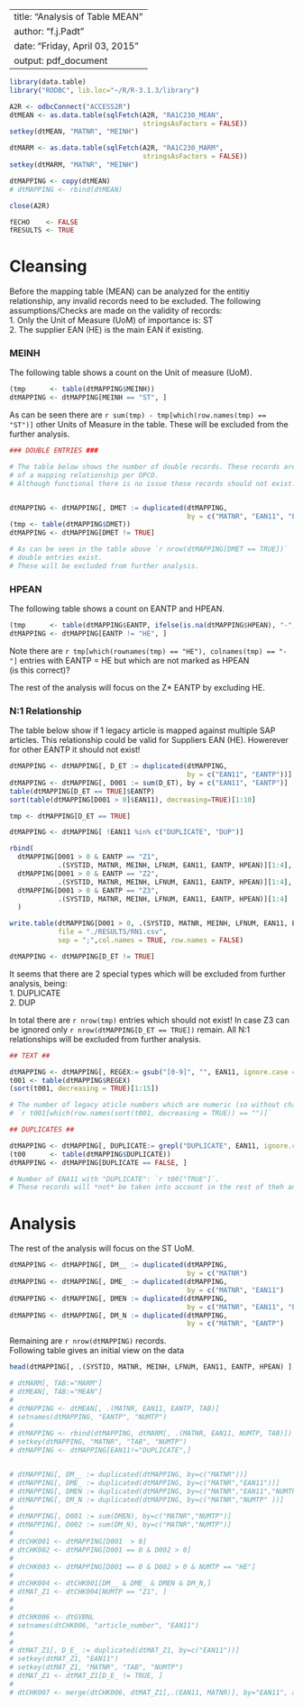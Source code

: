 
---
title: "Analysis of Table MEAN"
author: "f.j.Padt"
date: "Friday, April 03, 2015"
output: pdf_document
---

```r
library(data.table)
library("RODBC", lib.loc="~/R/R-3.1.3/library")

A2R <- odbcConnect("ACCESS2R")
dtMEAN <- as.data.table(sqlFetch(A2R, "RA1C230_MEAN", 
                                 stringsAsFactors = FALSE))
setkey(dtMEAN, "MATNR", "MEINH")

dtMARM <- as.data.table(sqlFetch(A2R, "RA1C230_MARM", 
                                 stringsAsFactors = FALSE))
setkey(dtMARM, "MATNR", "MEINH")

dtMAPPING <- copy(dtMEAN)
# dtMAPPING <- rbind(dtMEAN)

close(A2R)

fECHO    <- FALSE
fRESULTS <- TRUE
```

# Cleansing #

Before the mapping table (MEAN) can be analyzed for the entitiy relationship, any 
invalid records need to be excluded. The following assumptions/Checks are made on the 
validity of records:  
1. Only the Unit of Measure (UoM) of importance is: ST  
2. The supplier EAN (HE) is the main EAN if existing.


### MEINH ###

The following table shows a count on the Unit of measure (UoM). 

```r
(tmp      <- table(dtMAPPING$MEINH))
dtMAPPING <- dtMAPPING[MEINH == "ST", ]
```

As can be seen there are `r sum(tmp) - tmp[which(row.names(tmp) == "ST")] `
other Units of Measure in the table. 
These will be excluded from the further analysis.

```r
### DOUBLE ENTRIES ###

# The table below shows the number of double records. These records are duplicates
# of a mapping relationship per OPCO.   
# Although functional there is no issue these records should not exist.


dtMAPPING <- dtMAPPING[, DMET := duplicated(dtMAPPING, 
                                            by = c("MATNR", "EAN11", "EANTP"))]
(tmp <- table(dtMAPPING$DMET))
dtMAPPING <- dtMAPPING[DMET != TRUE]

# As can be seen in the table above `r nrow(dtMAPPING[DMET == TRUE])` 
# double entries exist.  
# These will be excluded from further analysis.
```


### HPEAN ###

The following table shows a count on EANTP and HPEAN.

```r

(tmp      <- table(dtMAPPING$EANTP, ifelse(is.na(dtMAPPING$HPEAN), "-", "X")))
dtMAPPING <- dtMAPPING[EANTP != "HE", ]
```
Note there are `r tmp[which(rownames(tmp) == "HE"), colnames(tmp) == "-"]` 
entries with EANTP = HE but which are not marked as HPEAN  
(is this correct)?

The rest of the analysis will focus on the Z* EANTP by excluding HE.

### N:1 Relationship ###

The table below show if 1 legacy article is mapped against multiple SAP articles.
This relationship could be valid for Suppliers EAN (HE).
Howerever for other EANTP it should not exist!

```r
dtMAPPING <- dtMAPPING[, D_ET := duplicated(dtMAPPING, 
                                            by = c("EAN11", "EANTP"))]
dtMAPPING <- dtMAPPING[, D001 := sum(D_ET), by = c("EAN11", "EANTP")]
table(dtMAPPING[D_ET == TRUE]$EANTP)
sort(table(dtMAPPING[D001 > 0]$EAN11), decreasing=TRUE)[1:10]

tmp <- dtMAPPING[D_ET == TRUE]

dtMAPPING <- dtMAPPING[ !EAN11 %in% c("DUPLICATE", "DUP")]

rbind(
  dtMAPPING[D001 > 0 & EANTP == "Z1", 
            .(SYSTID, MATNR, MEINH, LFNUM, EAN11, EANTP, HPEAN)][1:4],
  dtMAPPING[D001 > 0 & EANTP == "Z2", 
            .(SYSTID, MATNR, MEINH, LFNUM, EAN11, EANTP, HPEAN)][1:4],
  dtMAPPING[D001 > 0 & EANTP == "Z3", 
            .(SYSTID, MATNR, MEINH, LFNUM, EAN11, EANTP, HPEAN)][1:4]
  )

write.table(dtMAPPING[D001 > 0, .(SYSTID, MATNR, MEINH, LFNUM, EAN11, EANTP, HPEAN) ], 
            file = "./RESULTS/RN1.csv", 
            sep = ";",col.names = TRUE, row.names = FALSE)

dtMAPPING <- dtMAPPING[D_ET != TRUE]
```

It seems that there are 2 special types which will be excluded from further analysis, being:  
1. DUPLICATE  
2. DUP  

In total there are `r nrow(tmp)` entries which should not exist! In case Z3 can be ignored only
`r nrow(dtMAPPING[D_ET == TRUE])` remain. 
All N:1 relationships will be excluded from further analysis.  


```r
## TEXT ##

dtMAPPING <- dtMAPPING[, REGEX:= gsub("[0-9]", "", EAN11, ignore.case = TRUE)]
t001 <- table(dtMAPPING$REGEX)
(sort(t001, decreasing = TRUE)[1:15])

# The number of legacy aticle numbers which are numeric (so without characters) is: 
# `r t001[which(row.names(sort(t001, decreasing = TRUE)) == "")]`
```


```r
## DUPLICATES ##

dtMAPPING <- dtMAPPING[, DUPLICATE:= grepl("DUPLICATE", EAN11, ignore.case = TRUE)]
(t00      <- table(dtMAPPING$DUPLICATE))
dtMAPPING <- dtMAPPING[DUPLICATE == FALSE, ]

# Number of ENA11 with "DUPLICATE": `r t00["TRUE"]`.  
# These records will *not* be taken into account in the rest of theh analysis.
```

# Analysis #  
The rest of the analysis will focus on the ST UoM.

```r

dtMAPPING <- dtMAPPING[, DM__ := duplicated(dtMAPPING, 
                                            by = c("MATNR")                  )]
dtMAPPING <- dtMAPPING[, DME_ := duplicated(dtMAPPING, 
                                            by = c("MATNR", "EAN11")         )]
dtMAPPING <- dtMAPPING[, DMEN := duplicated(dtMAPPING, 
                                            by = c("MATNR", "EAN11", "EANTP"))]
dtMAPPING <- dtMAPPING[, DM_N := duplicated(dtMAPPING, 
                                            by = c("MATNR", "EANTP")         )]

```

Remaining are `r nrow(dtMAPPING)` records.  
Following table gives an initial view on the data

```r
head(dtMAPPING[, .(SYSTID, MATNR, MEINH, LFNUM, EAN11, EANTP, HPEAN) ] , 10)
```


```r

# dtMARM[, TAB:="MARM"]
# dtMEAN[, TAB:="MEAN"]
# 
# dtMAPPING <- dtMEAN[, .(MATNR, EAN11, EANTP, TAB)]
# setnames(dtMAPPING, "EANTP", "NUMTP")
# 
# dtMAPPING <- rbind(dtMAPPING, dtMARM[, .(MATNR, EAN11, NUMTP, TAB)])
# setkey(dtMAPPING, "MATNR", "TAB", "NUMTP")
# dtMAPPING <- dtMAPPING[EAN11!="DUPLICATE",]


# dtMAPPING[, DM__ := duplicated(dtMAPPING, by=c("MATNR"))]
# dtMAPPING[, DME_ := duplicated(dtMAPPING, by=c("MATNR","EAN11"))]
# dtMAPPING[, DMEN := duplicated(dtMAPPING, by=c("MATNR","EAN11","NUMTP" ))]
# dtMAPPING[, DM_N := duplicated(dtMAPPING, by=c("MATNR","NUMTP" ))]
# 
# dtMAPPING[, D001 := sum(DMEN), by=c("MATNR","NUMTP")]
# dtMAPPING[, D002 := sum(DM_N), by=c("MATNR","NUMTP")]
# 
# dtCHK001 <- dtMAPPING[D001  > 0]
# dtCHK002 <- dtMAPPING[D001 == 0 & D002 > 0]
# 
# dtCHK003 <- dtMAPPING[D001 == 0 & D002 > 0 & NUMTP == "HE"]
# 
# dtCHK004 <- dtCHK001[DM__ & DME_ & DMEN & DM_N,]
# dtMAT_Z1 <- dtCHK004[NUMTP == "Z1", ]
# 
# 
# dtCHK006 <- dtGVBNL
# setnames(dtCHK006, "article_number", "EAN11")
# 
# 
# dtMAT_Z1[, D_E_ := duplicated(dtMAT_Z1, by=c("EAN11"))]
# setkey(dtMAT_Z1, "EAN11")
# setkey(dtMAT_Z1, "MATNR", "TAB", "NUMTP")
# dtMAT_Z1 <- dtMAT_Z1[D_E_ != TRUE, ]
# 
# dtCHK007 <- merge(dtCHK006, dtMAT_Z1[,.(EAN11, MATNR)], by="EAN11", all.x=TRUE)
```


